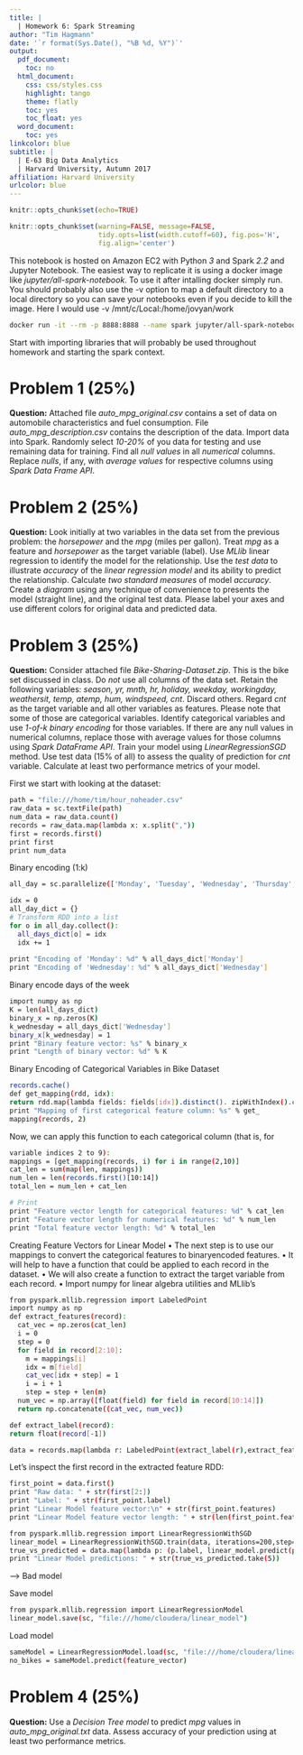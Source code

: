 ---
title: |
  | Homework 6: Spark Streaming
author: "Tim Hagmann"
date: '`r format(Sys.Date(), "%B %d, %Y")`'
output:
  pdf_document:
    toc: no
  html_document:
    css: css/styles.css
    highlight: tango
    theme: flatly
    toc: yes
    toc_float: yes
  word_document:
    toc: yes
linkcolor: blue
subtitle: |
  | E-63 Big Data Analytics
  | Harvard University, Autumn 2017
affiliation: Harvard University
urlcolor: blue
---

```{r setup, include=FALSE, warning=FALSE}
knitr::opts_chunk$set(echo=TRUE)
```

```{r global_options, include=FALSE}
knitr::opts_chunk$set(warning=FALSE, message=FALSE,
                      tidy.opts=list(width.cutoff=60), fig.pos='H',
                      fig.align='center')
```

This notebook is hosted on Amazon EC2 with Python *3* and Spark *2.2* and Jupyter Notebook. The easiest way to replicate it is using a docker image like *jupyter/all-spark-notebook*. To use it after intalling docker simply run. You should probably also use the -v option to map a default directory
to a local directory so you can save your notebooks even if you decide to kill the image. Here I would use -v /mnt/c/Local:/home/jovyan/work

```{bash eval=FALSE}
docker run -it --rm -p 8888:8888 --name spark jupyter/all-spark-notebook 
```

Start with importing libraries that will probably be used throughout homework and starting the spark context.


# Problem 1 (25%)
**Question:** Attached file *auto_mpg_original.csv* contains a set of data on automobile characteristics and fuel consumption. File *auto_mpg_description.csv* contains the description of the data.  Import data into Spark. Randomly select *10-20%* of you data for testing and use remaining data for training. Find all *null values* in all *numerical* columns. Replace *nulls*, if any, with *average values* for respective columns using *Spark Data Frame API*.


# Problem 2 (25%)
**Question:** Look initially at two variables in the data set from the previous problem: the *horsepower* and the *mpg* (miles per gallon). Treat *mpg* as a feature and *horsepower* as the target variable (label). Use *MLlib* linear regression to identify the model for the relationship. Use the *test data* to illustrate *accuracy* of the *linear regression model* and its ability to predict the relationship. Calculate *two standard measures* of model *accuracy*. Create a *diagram* using any technique of convenience to presents the model (straight line), and the original test data. Please label your axes and use different colors for original data and predicted data.

# Problem 3 (25%)
**Question:** Consider attached file *Bike-Sharing-Dataset.zip*. This is the bike set discussed in class. Do *not* use all columns of the data set. Retain the following variables: *season, yr, mnth, hr, holiday, weekday, workingday, weathersit, temp, atemp, hum, windspeed, cnt*. Discard others. Regard *cnt* as the target variable and all other variables as features.  Please note that some of those are categorical variables. Identify categorical variables and use *1-of-k* *binary encoding* for those variables. If there are any null values in numerical columns, replace those with average values for those columns using *Spark DataFrame API*. Train your model using *LinearRegressionSGD* method. Use test data (15% of all) to assess the quality of prediction for *cnt* variable. Calculate at least two performance metrics of your model.

First we start with looking at the dataset:
```{bash eval=FALSE}
path = "file:///home/tim/hour_noheader.csv"
raw_data = sc.textFile(path)
num_data = raw_data.count()
records = raw_data.map(lambda x: x.split(","))
first = records.first()
print first
print num_data
```

Binary encoding (1:k)
```{bash eval=FALSE}
all_day = sc.parallelize(['Monday', 'Tuesday', 'Wednesday', 'Thursday', 'Friday', 'Saturday', 'Sunday'])

idx = 0
all_day_dict = {}
# Transform RDD into a list
for o in all_day.collect():
  all_days_dict[o] = idx
  idx += 1
  
print "Encoding of 'Monday': %d" % all_days_dict['Monday']
print "Encoding of 'Wednesday': %d" % all_days_dict['Wednesday']
```

Binary encode days of the week
```{bash eval=FALSE}
import numpy as np
K = len(all_days_dict)
binary_x = np.zeros(K)
k_wednesday = all_days_dict['Wednesday']
binary_x[k_wednesday] = 1
print "Binary feature vector: %s" % binary_x
print "Length of binary vector: %d" % K
```

Binary Encoding of Categorical Variables in Bike Dataset
```{bash eval=FALSE}
records.cache()
def get_mapping(rdd, idx):
return rdd.map(lambda fields: fields[idx]).distinct(). zipWithIndex().collectAsMap()
print "Mapping of first categorical feature column: %s" % get_
mapping(records, 2)
```

Now, we can apply this function to each categorical column (that is, for
```{bash eval=FALSE}
variable indices 2 to 9):
mappings = [get_mapping(records, i) for i in range(2,10)]
cat_len = sum(map(len, mappings))
num_len = len(records.first()[10:14])
total_len = num_len + cat_len

# Print
print "Feature vector length for categorical features: %d" % cat_len
print "Feature vector length for numerical features: %d" % num_len
print "Total feature vector length: %d" % total_len
```

Creating Feature Vectors for Linear Model
• The next step is to use our mappings to convert the categorical features to binaryencoded
features.
• It will help to have a function that could be applied to each record in the dataset.
• We will also create a function to extract the target variable from each record.
• Import numpy for linear algebra utilities and MLlib's
```{bash eval=FALSE}
from pyspark.mllib.regression import LabeledPoint
import numpy as np
def extract_features(record):
  cat_vec = np.zeros(cat_len)
  i = 0
  step = 0
  for field in record[2:10]:
    m = mappings[i]
    idx = m[field]
    cat_vec[idx + step] = 1
    i = i + 1
    step = step + len(m)
  num_vec = np.array([float(field) for field in record[10:14]])
  return np.concatenate((cat_vec, num_vec))

def extract_label(record):
return float(record[-1])
```

```{bash eval=FALSE}
data = records.map(lambda r: LabeledPoint(extract_label(r),extract_features(r)))
```

Let's inspect the first record in the extracted feature RDD:

```{bash eval=FALSE}
first_point = data.first()
print "Raw data: " + str(first[2:])
print "Label: " + str(first_point.label)
print "Linear Model feature vector:\n" + str(first_point.features)
print "Linear Model feature vector length: " + str(len(first_point.features))
```

```{bash eval=FALSE}
from pyspark.mllib.regression import LinearRegressionWithSGD
linear_model = LinearRegressionWithSGD.train(data, iterations=200,step=0.01, intercept=False)
true_vs_predicted = data.map(lambda p: (p.label, linear_model.predict(p.features)))
print "Linear Model predictions: " + str(true_vs_predicted.take(5))
```

--> Bad model

Save model
```{bash eval=FALSE}
from pyspark.mllib.regression import LinearRegressionModel
linear_model.save(sc, "file:///home/cloudera/linear_model")
```

Load model
```{bash eval=FALSE}
sameModel = LinearRegressionModel.load(sc, "file:///home/cloudera/linear_model")
no_bikes = sameModel.predict(feature_vector)
```


# Problem 4 (25%)
**Question:** Use a *Decision Tree model* to predict *mpg* values in *auto_mpg_original.txt* data. Assess accuracy of your prediction using at least two performance metrics.
